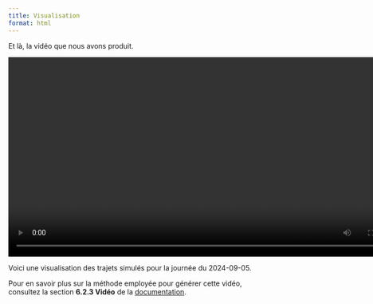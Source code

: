 ```yaml
---
title: Visualisation
format: html
---
```


Et là, la vidéo que nous avons produit.

<video width="800" controls loop>
  <source src="../visualisation/simulation_trajets.mp4" type="video/mp4">
</video>

Voici une visualisation des trajets simulés pour la journée du 2024-09-05.  

Pour en savoir plus sur la méthode employée pour générer cette vidéo, consultez la section **6.2.3 Vidéo** de la [documentation](docu.qmd#video).
